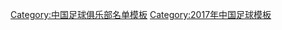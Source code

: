 {{Football squad with groups
|name=2017年中甲分类名单云南
|bgcolor=#ffffff
|bordercolor=#4b5cc4
|textcolor=#4b5cc4
|title=[[云南丽江足球俱乐部|<span style="color:#4b5cc4">丽江飞虎</span>]] — [[2017年中国足球甲级联赛|<span style="color: #4b5cc4;">2017年</span>]][[中国足球甲级联赛|<span style="color: #4b5cc4;">中甲联赛第 16 名</span>]]
|group1=全年参赛球员
|list1=<div>
{{Football squad2 player|no=2|name=[[哈兆通]]}}
{{Football squad2 player|no=3|name=[[陈方舟]]}}
{{Football squad2 player|no=4|name=[[门阳]]}}
{{Football squad2 player|no=5|name={{flagicon|BRA}} [[約翰尼·梅格·多·納西門托·奧索裏奧|-{zh-hans:乔尼;zh-hk:莊尼}-]] }}
{{Football squad2 player|no=6|name=[[高福荣]]}}
{{Football squad2 player|no=7|name=[[陈宇 (足球运动员)|陈宇]]}}
{{Football squad2 player|no=8|name=[[黄达 (足球运动员)|黄达]]}}
{{Football squad2 player|no=10|name=[[姜中笑]]}}
{{Football squad2 player|no=11|name=[[周胜源]]}}
{{Football squad2 player|no=12|name=[[蔡楚川]]}}
{{Football squad2 player|no=15|name=[[孟洋 (足球运动员)|孟洋]]}}
{{Football squad2 player|no=16|name=[[惠戈]]}}
{{Football squad2 player|no=18|name=[[程旭 (足球运动员)|程旭]]}}
{{Football squad2 player|no=19|name=[[张硕科]]}}
{{Football squad2 player|no=20|name=[[文烁]]}}
{{Football squad2 player|no=21|name=[[曹国栋]]}}
{{Football squad2 player|no=22|name=[[宋涛 (足球运动员)|宋涛]]}}
{{Football squad2 player|no=23|name=[[孙斐]]}}
{{Football squad2 player|no=24|name={{flagicon|KOR}} {{link-en|金炫训|Kim Hyun-hun}}}}
{{Football squad2 player|no=25|name=[[王坤 (1991年)|王坤]]}}
{{Football squad2 player|no=26|name=[[蔡浩宸]]}}
{{Football squad2 player|no=27|name=[[王华强]]}}
{{Football squad2 player|no=29|name=[[王攀]]}}
{{Football squad2 player|no=32|name=[[代欲晗]]}}
{{Football squad2 player|no=34|name=[[苏顺]]}}
{{Football squad2 player|no=35|name=[[张磊 (足球运动员)|张磊]]}}
</div>
|group2=夏季转入球员
|list2=<div>
{{Football squad2 player|no=28|name=[[施勇]]}}
{{Football squad2 player|no=30|name=[[李壮飞]]}}
{{Football squad2 player|no=31|name=[[高晓东]]}}
{{Football squad2 player|no=33|name={{flagicon|ESP}} {{link-en|纳塔利奥·洛伦佐·波奎特|Natalio Lorenzo Poquet|-{zh-hans:纳塔利奥;zh-hk:拿泰里奧}-}}}}
</div>
|group3=夏季转出球员
|list3=<div>
{{Football squad2 player|no=1|name=[[宋嵩]]}}
{{Football squad2 player|no=9|name={{flagicon|BRA}} {{link-en|凯奥·费利佩·贡萨尔维斯|Kaio Felipe Gonçalves|-{zh-hans:凯奥;zh-hk:凯奧}-}}}}
{{Football squad2 player|no=14|name=[[邢勇钢]]}}
</div>
|group4=主教练
|list4={{flagicon|KOR}} {{link-en|林钟宪|Lim Jong-heon}}（至第 7 轮）；[[张彪 (足球教练)|张彪]]（至第 27 轮）；{{flagicon|AUT}} {{link-en|库尔特·加格尔|Kurt Garger|-{zh-hans:加格尔;zh-hk:加格尔}-}}
}}
<noinclude>
{{DEFAULTSORT:Yunnan Lijiang F.C. Squad 2017}}
[[Category:中国足球俱乐部名单模板]]
[[Category:2017年中国足球模板]]
</noinclude>